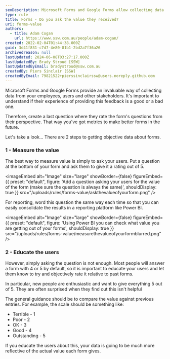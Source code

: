 ```yaml
---
seoDescription: Microsoft Forms and Google Forms allow collecting data from employees, users, and stakeholders. Measure form value by asking users to rate it out of 5, educating them to objectively compare against previous forms, and track progress using Power BI.
type: rule
title: Forms - Do you ask the value they received?
uri: forms-value
authors:
  - title: Adam Cogan
    url: https://www.ssw.com.au/people/adam-cogan/
created: 2022-02-04T01:44:38.000Z
guid: 3d41f831-c7d7-4e80-81b1-2bd2a7f36a26
archivedreason: null
lastUpdated: 2024-06-08T03:27:17.000Z
lastUpdatedBy: Brady Stroud [SSW]
lastUpdatedByEmail: bradystroud@ssw.com.au
createdBy: Piers Sinclair [SSW]
createdByEmail: 79821522+pierssinclairssw@users.noreply.github.com
---
```


Microsoft Forms and Google Forms provide an invaluable way of collecting data from your employees, users and other stakeholders. It's important to understand if their experience of providing this feedback is a good or a bad one.

Therefore, create a last question where they rate the form's questions from their perspective. That way you've got metrics to make better forms in the future.

Let's take a look...
There are 2 steps to getting objective data about forms.

### 1 - Measure the value

The best way to measure value is simply to ask your users. Put a question at the bottom of your form and ask them to give it a rating out of 5.


<imageEmbed
  alt="Image"
  size="large"
  showBorder={false}
  figureEmbed={{
    preset: "default",
    figure: 'Add a question asking your users for the value of the form (make sure the question is always the same)',
    shouldDisplay: true
  }}
  src="/uploads/rules/forms-value/askthevalueofyourform.png"
/>

For reporting, word this question the same way each time so that you can easily consolidate the results in a reporting platform like Power BI.


<imageEmbed
  alt="Image"
  size="large"
  showBorder={false}
  figureEmbed={{
    preset: "default",
    figure: 'Using Power BI you can check what value you are getting out of your forms',
    shouldDisplay: true
  }}
  src="/uploads/rules/forms-value/measurethevalueofyourformblurred.png"
/>

### 2 - Educate the users

However, simply asking the question is not enough. Most people will answer a form with 4 or 5 by default, so it is important to educate your users and let them know to try and objectively rate it relative to past forms.

In particular, new people are enthusiastic and want to give everything 5 out of 5. They are often surprised when they find out this isn't helpful

The general guidance should be to compare the value against previous entries. For example, the scale should be something like:

- Terrible - 1
- Poor - 2
- OK - 3
- Good - 4
- Outstanding - 5

If you educate the users about this, your data is going to be much more reflective of the actual value each form gives.

